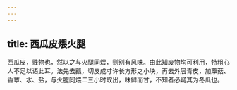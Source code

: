 ```yaml
---
---
---
```

title: 西瓜皮煨火腿
---



西瓜皮，贱物也，然以之与火腿同煨，则别有风味。由此知废物均可利用，特粗心人不足以语此耳。法先去瓤，切皮成寸许长方形之小块，再去外层青皮，加藦菇、香蕈、水、盐，与火腿同煨二三小时取出，味鲜而甘，不知者必疑其为冬瓜也。